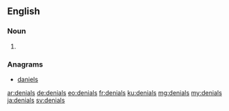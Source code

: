 ==English==

===Noun===
{{head|en|noun plural form}}

# {{plural of|denial|lang=en}}

===Anagrams===
* [[daniels#English|daniels]]

[[ar:denials]]
[[de:denials]]
[[eo:denials]]
[[fr:denials]]
[[ku:denials]]
[[mg:denials]]
[[my:denials]]
[[ja:denials]]
[[sv:denials]]